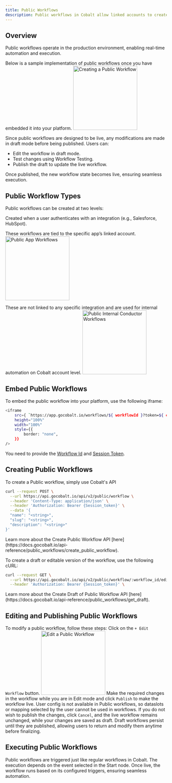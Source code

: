```yaml
---
title: Public Workflows
description: Public workflows in Cobalt allow linked accounts to create and execute their own workflows.
---
```


## Overview

Public workflows operate in the production environment, enabling real-time automation and execution.

Below is a sample implementation of public workflows once you have embedded it into your platform.
<img height="200" src="/images/Concepts/add-public-workflow.png" alt="Creating a Public Workflow"/>

Since public workflows are designed to be live, any modifications are made in draft mode before being published. Users can:

- Edit the workflow in draft mode.
- Test changes using Workflow Testing.
- Publish the draft to update the live workflow.

Once published, the new workflow state becomes live, ensuring seamless execution.

## Public Workflow Types

Public workflows can be created at two levels:

<Accordion title="App-Level Public Workflows">
Created when a user authenticates with an integration (e.g., Salesforce, HubSpot).

These workflows are tied to the specific app’s linked account.
<img height="200" src="/images/Concepts/app-public-workflow.png" alt="Public App Workflows"/>

</Accordion>

<Accordion title="Account-Level Public Workflows (Internal Conductor Workflows)">
These are not linked to any specific integration and are used for internal automation on Cobalt account level.
<img height="200" src="/images/Concepts/internal-public-workflow.png" alt="Public Internal Conductor Workflows"/>

</Accordion>

## Embed Public Workflows 

To embed the public workflow into your platform, use the following iframe:
```bash
<iframe
    src={ `https://app.gocobalt.io/workflows/${ workflowId }?token=${ cobaltSessionToken }` }
    height="100%"
    width="100%"
    style={{
        border: "none",
    }}
/>
```
You need to provide the [Workflow Id](https://docs.gocobalt.io/api-reference/public_workflows/get_public_workflows) and [Session Token](https://docs.gocobalt.io/api-reference/session-token/generate-token-for-linked-account).

## Creating Public Workflows

To create a Public workflow, simply use Cobalt's API
```bash Create Public Workflow
curl --request POST \
  --url https://api.gocobalt.io/api/v2/public/workflow \
  --header 'Content-Type: application/json' \
  --header 'Authorization: Bearer {Session_token}' \
  --data '{
  "name": "<string>",
  "slug": "<string>",
  "description": "<string>"
}'
```
<Tip>
Learn more about the Create Public Workflow API [here](https://docs.gocobalt.io/api-reference/public_workflows/create_public_workflow).
</Tip>

To create a draft or editable version of the workflow, use the following cURL:
```bash Create Draft version
curl --request GET \
  --url https://api.gocobalt.io/api/v2/public/workflow/:workflow_id/edit \
  --header 'Authorization: Bearer {Session_token}' \
```
<Tip>
Learn more about the Create Draft of Public Workflow API [here](https://docs.gocobalt.io/api-reference/public_workflows/get_draft).
</Tip>


## Editing and Publishing Public Workflows

To modify a public workflow, follow these steps:
<Steps>
  <Step title="Navigate to Edit mode">
    Click on the `+ Edit Workflow` button.
    <img height="200" src="/images/Concepts/internal-public-workflow.png" alt="Edit a Public Workflow"/>
  </Step>
  <Step title="Update and Publish">
    Make the required changes in the workflow while you are in Edit mode  and click `Publish` to make the workflow live.
    <Note>User config is not available in Public workflows, so dataslots or mapping selected by the user cannot be used in workflows.</Note>
  </Step>
  <Step title="Save as Draft">
    If you do not wish to publish the changes, click `Cancel`, and the live workflow remains unchanged, while your changes are saved as draft.
    <Info>Draft workflows persist until they are published, allowing users to return and modify them anytime before finalizing.</Info>
  </Step>
</Steps>


## Executing Public Workflows

Public workflows are triggered just like regular workflows in Cobalt. The execution depends on the event selected in the Start node.
Once live, the workflow runs based on its configured triggers, ensuring seamless automation.
